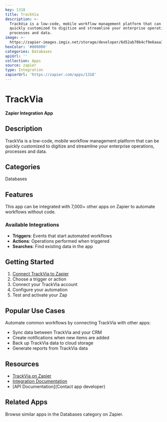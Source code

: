 ```yaml
---
key: 1318
title: TrackVia
description: >-
  TrackVia is a low-code, mobile workflow management platform that can be
  quickly customized to digitize and streamline your enterprise operations,
  processes and data.
image: >-
  https://zapier-images.imgix.net/storage/developer/6d52ab70b4cf9e6aaa32492de094956e.png?auto=format%2Ccompress&ixlib=python-3.0.0&q=50
hexColor: '#000000'
categories: Databases
apiUrl: ''
collection: Apps
source: zapier
type: Integration
zapierUrl: 'https://zapier.com/apps/1318'
---
```

# TrackVia

**Zapier Integration App**

## Description

TrackVia is a low-code, mobile workflow management platform that can be quickly customized to digitize and streamline your enterprise operations, processes and data.

## Categories

Databases

## Features

This app can be integrated with 7,000+ other apps on Zapier to automate workflows without code.

### Available Integrations

- **Triggers**: Events that start automated workflows
- **Actions**: Operations performed when triggered
- **Searches**: Find existing data in the app

## Getting Started

1. [Connect TrackVia to Zapier](https://zapier.com/apps/1318)
2. Choose a trigger or action
3. Connect your TrackVia account
4. Configure your automation
5. Test and activate your Zap

## Popular Use Cases

Automate common workflows by connecting TrackVia with other apps:

- Sync data between TrackVia and your CRM
- Create notifications when new items are added
- Back up TrackVia data to cloud storage
- Generate reports from TrackVia data

## Resources

- [TrackVia on Zapier](https://zapier.com/apps/1318)
- [Integration Documentation](https://zapier.com/apps/1318/integrations)
- [API Documentation](Contact app developer)

## Related Apps

Browse similar apps in the Databases category on Zapier.
